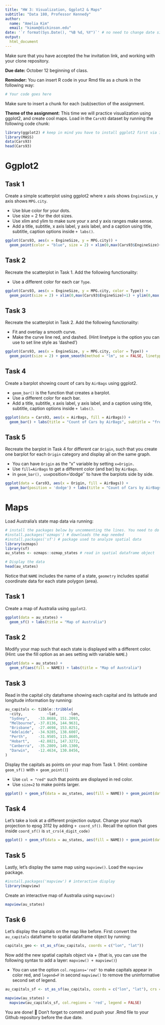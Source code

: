 ```yaml
---
title: "HW 3: Visualization, Ggplot2 & Maps"
subtitle: "Data 180, Professor Kennedy"
author: 
  name: "Amelia Kim"
  email: "kimam@dickinson.edu"
date: '`r format(Sys.Date(), "%B %d, %Y")`' # no need to change date since this line grabs today's date
output: 
  html_document
---
```


Make sure that you have accepted the hw invitation link, and working with your clone repository.

**Due date:** October 12 beginning of class.

**Reminder:** You can insert R code in your Rmd file as a chunk in the following way:
```r
# Your code goes here
```
Make sure to insert a chunk for each (sub)section of the assignment.

**Theme of the assignment**: This time we will practice visualization using ggplot2, and create cool maps. Load in the `Cars93` dataset by running the following code chunk:

```r
library(ggplot2) # keep in mind you have to install ggplot2 first via install.packages() if it's not installed in your machine
library(MASS)
data(Cars93)
head(Cars93)
```

# Ggplot2

## Task 1
Create a simple scatterplot using ggplot2 where x axis shows `EngineSize`, y axis shows `MPG.city`.

* Use blue color for your dots.
* Use size = 2 for the dot sizes.
* Use xlim and ylim to make sure your x and y axis ranges make sense.
* Add a title, subtitle, x axis label, y axis label, and a caption using title, subtitle, caption options inside `+ labs()`.

 
```r
ggplot(Cars93, aes(x = EngineSize, y = MPG.city)) + 
  geom_point(color = "blue", size = 2) + xlim(0,max(Cars93$EngineSize)+1) + ylim(0,max(Cars93$MPG.city)+1) + labs(title = "Scatterplot of Engine Size vs MPG City", subtitle = "from ggplot2", x = "Engine Size", y = "MPG City", caption = "Task 1")
```

## Task 2
Recreate the scatterplot in Task 1. Add the following functionality:

* Use a different color for each car `Type`.
```r
ggplot(Cars93, aes(x = EngineSize, y = MPG.city, color = Type)) +
  geom_point(size = 2) + xlim(0,max(Cars93$EngineSize)+1) + ylim(0,max(Cars93$MPG.city)+1) + labs(title = "Scatterplot of Engine Size vs MPG City", subtitle = "from ggplot2", x = "Engine Size", y = "MPG City", caption = "Task 2")
```

## Task 3
Recreate the scatterplot in Task 2. Add the following functionality:

* Fit and overlay a smooth curve.
* Make the curve line red, and dashed. (Hint linetype is the option you can use to set line style as 'dashed')

```r
ggplot(Cars93, aes(x = EngineSize, y = MPG.city, color = Type)) +
  geom_point(size = 2) + geom_smooth(method = "lm", se = FALSE, linetype = "dashed", color = "red") + xlim(0, max(Cars93$EngineSize) + 1) + ylim(0, max(Cars93$MPG.city) + 5) + labs(title = "Scatterplot of Engine Size vs MPG City", subtitle = "from ggplot", x = "Engine Size", y = "MPG City",caption = "Task 3")
```

## Task 4
Create a barplot showing count of cars by `AirBags` using ggplot2.

* `geom_bar()` is the function that creates a barplot.
* Use a different color for each bar.
* Add a title, subtitle, x axis label, y axis label, and a caption using title, subtitle, caption options inside `+ labs()`.

```r
ggplot(data = Cars93, aes(x = AirBags, fill = AirBags)) +
  geom_bar() + labs(title = "Count of Cars by AirBags", subtitle = "from ggplot", x = "Airbags", y = "Count",caption = "Task 4")
```

## Task 5
Recreate the barplot in Task 4 for different car `Origin`, such that you create one barplot for each `Origin` category and display all on the same graph.

* You can have `Origin` as the "x" variable by setting `x=Origin.`
* Use `fill=AirBags` to get a different color (and bar) by `AirBags`.
* in `geom_bar(), use `position='dodge'` to have the barplots side by side.

```r
ggplot(data = Cars93, aes(x = Origin, fill = AirBags)) +
  geom_bar(position = 'dodge') + labs(title = "Count of Cars by AirBags and Origin", subtitle = "from ggplot", x = "Origin", y = "Count",caption = "Task 5")
```

# Maps
Load Australia's state map data via running:
```r
# install the packages below by uncommenting the lines. You need to do this only once.
#install.packages('ozmaps') # downloads the map needed
#install.packages('sf') # package used to analyze spatial data
library(ozmaps)
library(sf)
au_states <- ozmaps::ozmap_states # read in spatial dataframe object

# Display the data
head(au_states)
```
Notice that `NAME` includes the name of a state, `geometry` includes spatial coordinate data for each state polygon (area).

## Task 1
Create a map of Australia using `ggplot2`.
```r
ggplot(data = au_states) +
  geom_sf() + labs(title = "Map of Australia")
```

## Task 2
Modify your map such that each state is displayed with a different color. (Hint: use the fill option as an aes setting with variable `NAME`.)
```r
ggplot(data = au_states) +
  geom_sf(aes(fill = NAME)) + labs(title = "Map of Australia")
```
## Task 3
Read in the capital city dataframe showing each capital and its latitude and longitude information by running:
```r
au_capitals <- tibble::tribble( 
  ~city,           ~lat,     ~lon,
  "Sydney",    -33.8688, 151.2093,  
  "Melbourne", -37.8136, 144.9631, 
  "Brisbane",  -27.4698, 153.0251, 
  "Adelaide",  -34.9285, 138.6007, 
  "Perth",     -31.9505, 115.8605, 
  "Hobart",    -42.8821, 147.3272, 
  "Canberra",  -35.2809, 149.1300, 
  "Darwin",    -12.4634, 130.8456, 
)
```

Display the capitals as points on your map from Task 1. (Hint: combine `geom_sf()` with `+ geom_point()`)

* Use `col = "red"` such that points are displayed in red color.
* Use `size=2` to make points larger.

```r
ggplot() + geom_sf(data = au_states, aes(fill = NAME)) + geom_point(data = au_capitals, aes(x = lon, y = lat), col = "red", size = 2) + labs(title = "Map of Australia with State Colors and Capitals")
```


## Task 4
Let's take a look at a different projection output. Change your map's projection to epsg 3112 by adding `+ coord_sf()`. Recall the option that goes inside `coord_sf()` is `st_crs(4_digit_code)`
```r
ggplot() + geom_sf(data = au_states, aes(fill = NAME)) + geom_point(data = au_capitals, aes(x = lon, y = lat), col = "red", size = 2) + coord_sf(crs = st_crs(3112)) + labs(title = "Map of Australia with State Colors and Capitals")
```

## Task 5
Lastly, let's display the same map using `mapview()`. Load the `mapview` package.

```r
#install.packages('mapview') # interactive display
library(mapview)
```
Create an interactive map of Australia using `mapview()`

```r
mapview(au_states)
```

## Task 6
Let's display the capitals on the map like before. First convert the `au_capitals` dataframe to spatial dataframe object by running:
```r
capitals_geo <- st_as_sf(au_capitals, coords = c("lon", "lat"))
```

Now add the new spatial capitals object via + (that is, you can use the following syntax to add a layer: `mapview() + mapview()`)

* You can use the option `col.regions='red'` to make capitals appear in color red, and `legend=F` in second `mapview()` to remove the uninformative second set of legend. 

```r
au_capitals_sf <- st_as_sf(au_capitals, coords = c("lon", "lat"), crs = st_crs(3112))

mapview(au_states) +
  mapview(au_capitals_sf, col.regions = 'red', legend = FALSE)
```



You are done! 🏁 Don't forget to commit and push your .Rmd file to your Github repository before the due date.



